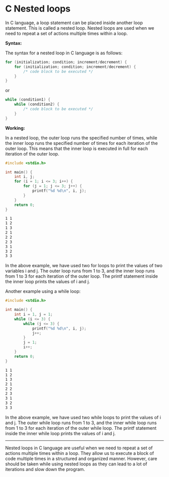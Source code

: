 # C Nested loops

In C language, a loop statement can be placed inside another loop statement. This is called a nested loop. Nested loops are used when we need to repeat a set of actions multiple times within a loop.

__Syntax:__

The syntax for a nested loop in C language is as follows:

```c
for (initialization; condition; increment/decrement) {
    for (initialization; condition; increment/decrement) {
        /* code block to be executed */
    }
}
```

or 

```c
while (condition1) {
    while (condition2) {
        /* code block to be executed */
    }
}
```

__Working:__

In a nested loop, the outer loop runs the specified number of times, while the inner loop runs the specified number of times for each iteration of the outer loop. This means that the inner loop is executed in full for each iteration of the outer loop.

```c
#include <stdio.h>

int main() {
    int i, j;
    for (i = 1; i <= 3; i++) {
        for (j = 1; j <= 3; j++) {
            printf("%d %d\n", i, j);
        }
    }
    return 0;
}
```

```zsh
1 1
1 2
1 3
2 1
2 2
2 3
3 1
3 2
3 3
```

In the above example, we have used two for loops to print the values of two variables i and j. The outer loop runs from 1 to 3, and the inner loop runs from 1 to 3 for each iteration of the outer loop. The printf statement inside the inner loop prints the values of i and j.

Another example using a while loop:

```c
#include <stdio.h>

int main() {
    int i = 1, j = 1;
    while (i <= 3) {
        while (j <= 3) {
            printf("%d %d\n", i, j);
            j++;
        }
        j = 1;
        i++;
    }
    return 0;
}
```

```zsh
1 1
1 2
1 3
2 1
2 2
2 3
3 1
3 2
3 3
```

In the above example, we have used two while loops to print the values of i and j. The outer while loop runs from 1 to 3, and the inner while loop runs from 1 to 3 for each iteration of the outer while loop. The printf statement inside the inner while loop prints the values of i and j.

<hr></hr>

Nested loops in C language are useful when we need to repeat a set of actions multiple times within a loop. They allow us to execute a block of code multiple times in a structured and organized manner. However, care should be taken while using nested loops as they can lead to a lot of iterations and slow down the program.